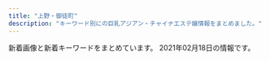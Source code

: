 ```yaml
---
title: "上野・御徒町"
description: "キーワード別にの巨乳アジアン・チャイナエステ嬢情報をまとめました。"
---
```


新着画像と新着キーワードをまとめています。
2021年02月18日の情報です。

<DmmAffiliateIns />
<KeywordTable
  shops={
    [
    {
        "url": "http://verybeauty.info/",
        "station": "\u7530\u539f\u753a\u99c51\u756a\u51fa\u53e3",
        "keywords": {
            "88": 2,
            "86": 2,
            "D": 1,
            "85": 1
        },
        "img_links": [
            "http://verybeauty.info/staffPhoto/b20191018113136.jpg",
            "http://verybeauty.info/staffPhoto/b20190404215411.jpg",
            "http://verybeauty.info/staffPhoto/s20170527134756.jpg",
            "http://verybeauty.info/js/sliderLine/slide_next.png",
            "http://verybeauty.info/images/store/01.jpg",
            "http://verybeauty.info/staffPhoto/b20170527134149.jpg",
            "http://verybeauty.info/staffPhoto/s20190405101938.jpg",
            "http://verybeauty.info/images/store/06.jpg",
            "http://verybeauty.info/images/store/05.jpg",
            "http://verybeauty.info/images/store/02.jpg",
            "http://verybeauty.info/staffPhoto/b20201016143638.jpg",
            "http://verybeauty.info/staffPhoto/s20200531164041.jpg",
            "http://verybeauty.info/staffPhoto/s20190404215411.jpg",
            "http://verybeauty.info/images/returnBtn.png",
            "http://verybeauty.info/staffPhoto/b20170527134756.jpg",
            "http://verybeauty.info/images/mobile.jpg",
            "http://verybeauty.info/staffPhoto/s20200118192201.jpg",
            "http://verybeauty.info/staffPhoto/s20200531164502.jpg",
            "http://verybeauty.info/staffPhoto/b20200531164041.jpg",
            "http://verybeauty.info/staffPhoto/s20201016143712.jpg",
            "http://verybeauty.info/staffPhoto/s20191018113136.jpg",
            "http://verybeauty.info/js/sliderLine/slide_prev.png",
            "http://verybeauty.info/staffPhoto/s20201016143638.jpg",
            "http://verybeauty.info/staffPhoto/s20170527134149.jpg"
        ],
        "name": "\u862d\u82b1 \u30e9\u30f3\u30ab"
    },
    {
        "name": "\u30aa\u30a2\u30b7\u30b9",
        "img_links": [
            "https://20oasis.com/images/index_09.png",
            "https://20oasis.com/images/os21-6.jpg",
            "https://20oasis.com/images/1.jpg",
            "https://20oasis.com/images/index_06.png",
            "https://20oasis.com/images/os21-5.jpg",
            "https://20oasis.com/images/index_05.png",
            "https://20oasis.com/images/index_07.png",
            "https://20oasis.com/images/os20-7.jpg",
            "https://20oasis.com/images/4.jpg",
            "https://20oasis.com/images/14.jpg",
            "https://20oasis.com/images/index_02.png",
            "https://20oasis.com/images/index_03.png",
            "https://20oasis.com/images/os21-7.jpg",
            "https://20oasis.com/images/index_20.jpg",
            "https://20oasis.com/images/a0.jpg",
            "https://20oasis.com/images/index_08.png"
        ],
        "keywords": {
            "98": 1,
            "90": 2,
            "85": 1
        },
        "station": "JR\u4e0a\u91ce\u99c5\u5165\u8c37\u53e3",
        "url": "https://20oasis.com/"
    },
    {
        "station": "\u6d45\u8349\u99c52\u756a\u51fa\u53e3",
        "name": "\u9db4",
        "url": "http://th20.com/turu/",
        "keywords": {
            "C": 7
        },
        "img_links": [
            "http://th20.com/turu/images/mobile.jpg"
        ]
    },
    {
        "keywords": {
            "C": 7
        },
        "url": "http://estelaspa.com/",
        "station": "JR\u5fa1\u5f92\u753a\u99c5\u5317\u53e3",
        "img_links": [
            "http://estelaspa.com/img/room/1.png",
            "http://estelaspa.com/img/system/3.jpg",
            "http://estelaspa.com/uploaded/girlinfo/14/G1_14_2.jpg",
            "http://estelaspa.com/img/system/2.jpg",
            "http://estelaspa.com/uploaded/girlinfo/12/G1_12_2.jpg",
            "http://estelaspa.com/img/google_button.png",
            "http://estelaspa.com/img/fmenu/call_off.png",
            "http://estelaspa.com/img/system/4.jpg",
            "http://estelaspa.com/uploaded/news/201201035405.jpg",
            "http://img.es-navi.com/img/link/banners/s/000002.png",
            "http://estelaspa.com/uploaded/girlinfo/9/G2_9_3.jpg",
            "http://estelaspa.com/img/system/etc.jpg",
            "http://estelaspa.com/img/photo_button.png",
            "http://estelaspa.com/img/corona.png",
            "http://estelaspa.com/uploaded/girlinfo/13/G1_13_2.jpg",
            "http://estelaspa.com/img/rmenu/top_off.png",
            "http://estelaspa.com/uploaded/girlinfo/16/G2_16_3.jpg",
            "http://estelaspa.com/img/rmenu/staff_off.png",
            "http://estelaspa.com/img/rmenu/call_off.png",
            "http://estelaspa.com/img/access/key.jpg",
            "http://estelaspa.com/img/system/card.jpg"
        ],
        "name": "Estela SPA\uff5e\u30a8\u30b9\u30c6\u30e9\u30b9\u30d1"
    },
    {
        "name": "\u30a2\u30ed\u30de\u30d7\u30eb\u30e1\u30ea\u30a2",
        "url": "http://aroma-plumeria.work/",
        "keywords": {
            "84": 1,
            "89": 2,
            "86": 3,
            "G": 1,
            "C": 17,
            "85": 5,
            "D": 8,
            "E": 2,
            "87": 4,
            "88": 2
        },
        "station": "JR\u5fa1\u5f92\u753a\u99c5\u5357\u53e3",
        "img_links": [
            "http://aroma-plumeria.work/sp/img/sta10.jpg",
            "http://aroma-plumeria.work/sp/img/sta9.jpg",
            "http://aroma-plumeria.work/sp/img/nos.jpg",
            "http://aroma-plumeria.work/img/nos.jpg",
            "http://aroma-plumeria.work/img/news.jpg",
            "http://aroma-plumeria.work/img/bottom.jpg",
            "http://aroma-plumeria.work/img/sta3.jpg",
            "http://aroma-plumeria.work/sp/img/t-o.jpg",
            "http://aroma-plumeria.work/img/fla3.jpg",
            "http://aroma-plumeria.work/sp/img/koko_234x60.png",
            "http://aroma-plumeria.work/img/bar-rc.jpg",
            "http://aroma-plumeria.work/sp/img/sta010.jpg",
            "http://aroma-plumeria.work/sp/img/head.jpg",
            "http://aroma-plumeria.work/sp/img/sta1.jpg",
            "http://aroma-plumeria.work/sp/img/sta05.jpg",
            "http://aroma-plumeria.work/sp/img/news.jpg",
            "http://aroma-plumeria.work/sp/img/sta01.jpg",
            "http://aroma-plumeria.work/img/sta4.jpg",
            "http://aroma-plumeria.work/img/sta2.jpg",
            "http://aroma-plumeria.work/sp/img/t-r.jpg",
            "http://aroma-plumeria.work/sp/img/sta3.jpg",
            "http://aroma-plumeria.work/img/bar-s.jpg",
            "http://aroma-plumeria.work/sp/img/rc.jpg",
            "http://aroma-plumeria.work/img/sta5.jpg",
            "http://aroma-plumeria.work/sp/img/new.jpg",
            "http://aroma-plumeria.work/img/bar-t.jpg",
            "http://aroma-plumeria.work/sp/img/t-ac.jpg",
            "http://aroma-plumeria.work/img/sta02.jpg",
            "http://aroma-plumeria.work/img/koko_468x60.png",
            "http://aroma-plumeria.work/sp/img/add2.jpg",
            "http://aroma-plumeria.work/sp/img/sta4.jpg",
            "http://aroma-plumeria.work/sp/img/add.jpg",
            "http://aroma-plumeria.work/img/fla2.jpg",
            "http://aroma-plumeria.work/sp/img/1F4AA.png",
            "http://aroma-plumeria.work/img/sta01.jpg",
            "http://aroma-plumeria.work/sp/img/sta02.jpg",
            "http://aroma-plumeria.work/sp/img/pc.jpg",
            "http://aroma-plumeria.work/sp/img/sta04.jpg",
            "http://aroma-plumeria.work/img/sta9.jpg",
            "http://aroma-plumeria.work/img/tps.jpg",
            "http://aroma-plumeria.work/sp/img/sys.jpg",
            "http://aroma-plumeria.work/img/sta010.jpg",
            "http://aroma-plumeria.work/sp/img/sta5.jpg",
            "http://aroma-plumeria.work/img/fla.jpg",
            "http://aroma-plumeria.work/sp/img/fla-1.jpg",
            "http://aroma-plumeria.work/img/head.jpg",
            "http://aroma-plumeria.work/img/sta1.jpg",
            "http://aroma-plumeria.work/sp/img/footbody.jpg",
            "http://aroma-plumeria.work/img/bar-r.jpg",
            "http://aroma-plumeria.work/sp/img/sta2.jpg",
            "http://aroma-plumeria.work/img/sta09.jpg",
            "http://aroma-plumeria.work/img/iphone.png",
            "http://aroma-plumeria.work/img/sta05.jpg",
            "http://aroma-plumeria.work/img/bar-a.jpg",
            "http://aroma-plumeria.work/sp/img/tel.jpg",
            "http://aroma-plumeria.work/sp/img/fla-2.jpg",
            "http://aroma-plumeria.work/img/1F4AA.png",
            "http://aroma-plumeria.work/img/botton.jpg",
            "http://aroma-plumeria.work/sp/img/t-s.jpg",
            "http://aroma-plumeria.work/img/sta10.jpg",
            "http://aroma-plumeria.work/img/sta04.jpg",
            "http://aroma-plumeria.work/sp/img/sta09.jpg",
            "http://aroma-plumeria.work/img/botton2.jpg",
            "http://aroma-plumeria.work/sp/img/botton.jpg"
        ]
    },
    {
        "station": "JR\u5fa1\u5f92\u753a\u99c5\u5317\u53e3",
        "name": "\u685c\u30fb\u3055\u304f\u3089",
        "url": "https://arirang.tyo.cm/",
        "keywords": {
            "87": 12,
            "85": 18,
            "83": 6,
            "E": 6,
            "D": 30,
            "86": 6,
            "C": 6
        },
        "img_links": [
            "https://arirang.tyo.cm/images/tit_new.png",
            "https://arirang.tyo.cm/photos/sites/78/2020/12/202012040918423.jpg",
            "https://arirang.tyo.cm/photos/sites/78/2020/12/2020120409184012.jpg",
            "https://arirang.tyo.cm/photos/sites/78/2020/12/2020120409183322.jpg",
            "https://arirang.tyo.cm/images/room3.jpg",
            "https://arirang.tyo.cm/images/top.jpg",
            "https://arirang.tyo.cm/images/maining.jpg",
            "https://arirang.tyo.cm/images/tit_staff01.png",
            "https://arirang.tyo.cm/images/sp_tit_staff02.png",
            "https://arirang.tyo.cm/photos/sites/78/2021/02/2021020409174516.jpg",
            "https://arirang.tyo.cm/images/sp_top.jpg",
            "https://arirang.tyo.cm/images/img_tel.png",
            "https://arirang.tyo.cm/images/sp_tit_new.png",
            "https://arirang.tyo.cm/photos/sites/78/2020/12/2020120409183825.jpg",
            "https://arirang.tyo.cm/photos/sites/78/2020/12/2020120409183445.jpg",
            "https://arirang.tyo.cm/images/room2.jpg",
            "https://arirang.tyo.cm/images/room1.jpg",
            "https://arirang.tyo.cm/images/tit_therapist.png",
            "https://arirang.tyo.cm/photos/sites/78/2020/12/2020120409183619.jpg",
            "https://arirang.tyo.cm/images/room4.jpg",
            "https://arirang.tyo.cm/images/sp_tit_staff01.png",
            "https://arirang.tyo.cm/images/tit_staff02.png",
            "https://arirang.tyo.cm/images/sp_tit_therapist.png"
        ]
    },
    {
        "name": "\u30b9\u30de\u30a4\u30eb",
        "url": "http://smile.ests.jp/",
        "img_links": [],
        "station": "JR\u5fa1\u5f92\u753a\u99c5\u5357\u53e3",
        "keywords": {}
    },
    {
        "img_links": [
            "http://taiwan-resort.com/img/mask05.jpg",
            "http://taiwan-resort.com/img/yuki.jpg",
            "http://taiwan-resort.com/img/head_img.png",
            "http://taiwan-resort.com/img/anna.png",
            "http://taiwan-resort.com/img/topbg02.jpg",
            "http://taiwan-resort.com/img/mask04.jpg",
            "http://taiwan-resort.com/img/mask01.jpg",
            "http://taiwan-resort.com/img/rei.jpg",
            "http://taiwan-resort.com/img/corona-5.jpg",
            "http://taiwan-resort.com/img/mask02.jpg",
            "http://taiwan-resort.com/img/honoka02.jpg",
            "http://taiwan-resort.com/img/photo_01.jpg",
            "http://taiwan-resort.com/img/reina3.jpg",
            "http://taiwan-resort.com/img/miki.jpg",
            "http://taiwan-resort.com/img/mami002.png",
            "http://taiwan-resort.com/img/emi001.jpg",
            "http://taiwan-resort.com/img/pagetop.png",
            "http://taiwan-resort.com/img/corona-2.jpg",
            "http://taiwan-resort.com/img/corona-3.jpg",
            "http://taiwan-resort.com/img/sara002.jpg",
            "http://taiwan-resort.com/img/mask03.jpg",
            "http://taiwan-resort.com/img/corona-4.jpg",
            "http://taiwan-resort.com/img/tel_img.png"
        ],
        "url": "http://taiwan-resort.com/",
        "name": "\u53f0\u6e7e\u30ea\u30be\u30fc\u30c8",
        "keywords": {},
        "station": "JR\u5fa1\u5f92\u753a\u99c5\u5357\u53e3"
    },
    {
        "name": "\u61a9",
        "keywords": {},
        "station": "JR\u5fa1\u5f92\u753a\u99c5\u5357\u53e3",
        "img_links": [],
        "url": "http://ikoi.ies.fun/"
    },
    {
        "url": "http://www.sh-riraku107.xyz/",
        "keywords": {},
        "img_links": [],
        "station": "\u7530\u539f\u753a\u99c53\u756a\u51fa\u53e3",
        "name": "AOI"
    },
    {
        "name": "\u7652\u3057\u306e\u5bb6",
        "keywords": {
            "D": 2,
            "C": 1,
            "87": 2,
            "86": 1,
            "F": 1,
            "89": 1
        },
        "url": "http://www.iyashinoie.mensest.com/",
        "station": "\u6d45\u8349\u99c5",
        "img_links": [
            "http://www.iyashinoie.mensest.com/files/003.jpg",
            "http://www.iyashinoie.mensest.com/img/nav-005.png",
            "http://www.iyashinoie.mensest.com/files/001.jpg",
            "http://www.iyashinoie.mensest.com/img/top01.png",
            "http://www.iyashinoie.mensest.com/img/tel.png",
            "http://www.iyashinoie.mensest.com/img/nav-002.png",
            "http://www.iyashinoie.mensest.com/files/002.jpg",
            "http://www.iyashinoie.mensest.com/img/stt.jpg",
            "http://www.iyashinoie.mensest.com/img/nav-006.png",
            "http://www.iyashinoie.mensest.com/img/nav-001.png",
            "http://www.iyashinoie.mensest.com/img/nav-003.png",
            "http://www.iyashinoie.mensest.com/img/nav-004.png",
            "http://www.iyashinoie.mensest.com/files/004.jpg",
            "http://www.iyashinoie.mensest.com/img/stb.jpg"
        ]
    },
    {
        "station": "JR\u5fa1\u5f92\u753a\u99c5\u5357\u53e3",
        "name": "\u5922\u306e\u8776\u3005",
        "url": "http://www.sh-riraks.xyz/",
        "img_links": [
            "http://www.sh-riraks.xyz/uploads/201130/1-201130133029220.jpg",
            "http://www.sh-riraks.xyz/uploads/200617/1-20061G54TIb.jpg",
            "http://www.sh-riraks.xyz/img/ttl_staff.png",
            "http://www.sh-riraks.xyz/uploads/181001/1-1Q001142IB48.jpg",
            "http://www.sh-riraks.xyz/uploads/201130/1-201130132942Y6.jpg",
            "http://www.sh-riraks.xyz/uploads/allimg/180604/1-1P60410212A02.jpg",
            "http://www.sh-riraks.xyz/uploads/181001/1-1Q001142T6406.jpg",
            "http://www.sh-riraks.xyz/uploads/200617/1-20061G54ZQ14.jpg",
            "http://www.sh-riraks.xyz/uploads/201130/1-201130133045611.jpg",
            "http://www.sh-riraks.xyz/uploads/200107/1-20010F92019226.jpg",
            "http://www.sh-riraks.xyz/img/ttl_pickup.png",
            "http://www.sh-riraks.xyz/uploads/180521/1-1P5211649103K.jpg",
            "http://www.sh-riraks.xyz/img/ttl_wnew.png",
            "http://www.sh-riraks.xyz/uploads/201130/1-20113013311Rc.jpg",
            "http://www.sh-riraks.xyz/uploads/180521/1-1P52116495SC.jpg",
            "http://www.sh-riraks.xyz/uploads/201130/1-201130133145E0.jpg",
            "http://www.sh-riraks.xyz/img/ttl_mobile.png",
            "http://www.sh-riraks.xyz/uploads/201130/1-201130133215X9.jpg",
            "http://www.sh-riraks.xyz/uploads/190611/1-1Z611153S2561.jpg",
            "http://www.sh-riraks.xyz/uploads/201130/1-201130133129441.jpg",
            "http://www.sh-riraks.xyz/uploads/201130/1-201130133012441.jpg",
            "http://www.sh-riraks.xyz/img/ttl_girls.png",
            "http://www.sh-riraks.xyz/uploads/191015/1-1910151T03I48.jpg",
            "http://www.sh-riraks.xyz/uploads/201130/1-201130132956292.jpg",
            "http://www.sh-riraks.xyz/uploads/200617/1-20061G54941Z9.jpg"
        ],
        "keywords": {
            "C": 17
        }
    },
    {
        "station": "JR\u5fa1\u5f92\u753a\u99c5\u5357\u53e3",
        "url": "https://www.a-side.com/o-ai/",
        "keywords": {
            "\u5de8\u4e73": 1,
            "\u4e73": 1,
            "C": 1
        },
        "name": "\u85cd\uff5e\u30a2\u30a4\uff5e",
        "img_links": [
            "https://www.a-side.com/o-ai/images/covergirl.jpg",
            "https://static.a-side.com/photo/shop/33740/list.jpg",
            "https://www.a-side.com/o-ai/staff/nana/index.jpg",
            "https://www.a-side.com/o-ai/images/info/photo03.jpg",
            "https://img.a-side.com/photo/digicame/20210211/35086_02.jpg",
            "https://static.a-side.com/photo/shop/35298/list.jpg",
            "https://www.a-side.com/o-ai/staff/yuyu/index.jpg",
            "https://www.a-side.com/o-ai/images/info/photo06.jpg",
            "https://static.a-side.com/photo/shop/34272/list.jpg",
            "https://www.a-side.com/o-ai/images/info/photo05.jpg",
            "https://img.a-side.com/photo/digicame/20210212/26456_02.jpg",
            "https://www.a-side.com/o-ai/images/info/photo07.jpg",
            "https://img.a-side.com/photo/premium/20210211/27898_01_top1.jpg",
            "https://www.a-side.com/o-ai/images/info/photo11.jpg",
            "https://static.a-side.com/photo/shop/33915/list.jpg",
            "https://img.a-side.com/photo/digicame/20210208/25065_01.jpg",
            "https://img.a-side.com/photo/digicame/20210208/19987_02.jpg",
            "https://static.a-side.com/photo/shop/34987/list.jpg",
            "https://img.a-side.com/photo/premium/20210211/27898_01_top2.jpg",
            "https://img.a-side.com/photo/digicame/20210212/29625_02.jpg",
            "https://static.a-side.com/photo/shop/35215/list.jpg",
            "https://www.a-side.com/include/img/top/button_twitter.png",
            "https://www.a-side.com/o-ai/images/info/photo04.jpg",
            "https://img.a-side.com/photo/digicame/20210212/26130_02.jpg",
            "https://static.a-side.com/photo/shop/33796/list.jpg",
            "https://img.a-side.com/photo/digicame/20210208/25065_02.jpg",
            "https://www.a-side.com/o-ai/staff/ai/index.jpg",
            "https://www.a-side.com/o-ai/staff/miho/index.jpg",
            "https://www.a-side.com/o-ai/images/coupon/presented.png",
            "https://www.a-side.com/o-ai/images/info/photo10.jpg",
            "https://www.a-side.com/o-ai/staff/miyuki/index.jpg",
            "https://static.a-side.com/photo/shop/35018/list.jpg",
            "https://static.a-side.com/photo/shop/31695/list.jpg",
            "https://static.a-side.com/photo/shop/34961/list.jpg",
            "https://img.a-side.com/photo/index/20210216/34987.jpg",
            "https://img.a-side.com/photo/digicame/20210211/31406_02.jpg",
            "https://img.a-side.com/photo/digicame/20210209/31399_03.jpg",
            "https://img.a-side.com/photo/koko/35215/thumb.jpg",
            "https://static.a-side.com/photo/shop/34907/list.jpg",
            "https://www.a-side.com/o-ai/images/info/photo09.jpg",
            "https://static.a-side.com/photo/shop/31534/list.jpg",
            "https://img.a-side.com/photo/digicame/20210212/26456_01.jpg",
            "https://static.a-side.com/photo/shop/35132/list.jpg",
            "https://static.a-side.com/photo/shop/34847/list.jpg",
            "https://www.a-side.com/o-ai/images/info/photo01.jpg",
            "https://img.a-side.com/photo/weekly/20210212/top.jpg",
            "https://www.a-side.com/o-ai/images/info/photo12.jpg",
            "https://img.a-side.com/photo/premium/20210218/31695_01_top1.jpg",
            "https://www.a-side.com/o-ai/images/massage/photo04.jpg",
            "https://img.a-side.com/photo/koko/31363/thumb.jpg",
            "https://www.a-side.com/o-ai/images/system/stamp.jpg",
            "https://img.a-side.com/photo/premium/20210208/29625_01_sp.jpg",
            "https://www.a-side.com/o-ai/images/massage/photo01.jpg",
            "https://static.a-side.com/photo/shop/34768/list.jpg",
            "https://static.a-side.com/photo/shop/33596/list.jpg",
            "https://img.a-side.com/photo/premium/20210216/35167_01_top2.jpg",
            "https://img.a-side.com/photo/digicame/20210208/32458_01.jpg",
            "https://static.a-side.com/photo/shop/24050/list.jpg",
            "https://www.a-side.com/o-ai/staff/yuna/index.jpg",
            "https://www.a-side.com/o-ai/staff/rika/index.jpg",
            "https://www.a-side.com/o-ai/images/massage/photo02.jpg",
            "https://www.a-side.com/o-ai/images/massage/photo03.jpg",
            "https://www.a-side.com/o-ai/images/coupon/info.png",
            "https://www.a-side.com/o-ai/staff/aya/index.jpg",
            "https://img.a-side.com/photo/premium/20210212/33649_01_sp.jpg",
            "https://www.a-side.com/o-ai/images/info/photo08.jpg",
            "https://static.a-side.com/photo/shop/16032/list.jpg",
            "https://www.a-side.com/o-ai/staff/momo/index.jpg",
            "https://img.a-side.com/photo/koko/33456/thumb.jpg",
            "https://www.a-side.com/o-ai/images/info/photo02.jpg",
            "https://www.a-side.com/o-ai/staff/maki/index.jpg",
            "https://img.a-side.com/photo/koko/24050/thumb.jpg",
            "https://img.a-side.com/photo/premium/20210216/35167_01_top1.jpg",
            "https://www.a-side.com/o-ai/images/top_notice.jpg",
            "https://static.a-side.com/photo/shop/35086/list.jpg",
            "https://static.a-side.com/photo/shop/35020/list.jpg",
            "https://img.a-side.com/photo/premium/20210218/31695_01_top2.jpg",
            "https://static.a-side.com/photo/shop/35167/list.jpg",
            "https://static.a-side.com/photo/shop/34965/list.jpg",
            "https://img.a-side.com/photo/premium/20210211/27898_01_sp.jpg",
            "https://img.a-side.com/photo/premium/20210209/35215_01_sp.jpg",
            "https://www.a-side.com/o-ai/images/coupon/stamp.jpg",
            "https://static.a-side.com/photo/shop/35331/list.jpg",
            "https://img.a-side.com/photo/premium/20210210/31695_01_sp.jpg",
            "https://img.a-side.com/photo/premium/20210111/34449_01_index.jpg"
        ]
    },
    {
        "url": "http://spa-amore.info/",
        "img_links": [
            "http://spa-amore.info/uploads/rubyes/images/icon_flower.png",
            "http://spa-amore.info/uploads/rubyes/2017/02/icon_flower.png",
            "http://spa-amore.info/uploads/rubyes/2018/06/bnr_side_041.png",
            "http://spa-amore.info/uploads/rubyes/2019/12/img_3763.jpg",
            "http://spa-amore.info/uploads/rubyes/2017/02/subvisual_link-1000x144.png",
            "http://spa-amore.info/uploads/rubyes/2020/05/img_4838.jpg",
            "http://spa-amore.info/uploads/rubyes/2018/11/img_2998.png",
            "http://spa-amore.info/uploads/rubyes/2019/12/img_3765.jpg",
            "http://spa-amore.info/uploads/rubyes/2017/02/treatment.png",
            "http://spa-amore.info/uploads/rubyes/2017/02/img_info_05.png",
            "http://spa-amore.info/uploads/rubyes/2020/01/img_5610-1919x2560.jpg",
            "http://spa-amore.info/uploads/rubyes/2017/02/subvisual_enquete.png",
            "http://spa-amore.info/uploads/rubyes/2020/10/img_6515.jpg",
            "http://spa-amore.info/uploads/rubyes/2017/02/subvisual_magazine.png",
            "http://spa-amore.info/uploads/rubyes/2017/02/btn_top_02.png",
            "http://spa-amore.info/uploads/rubyes/2017/02/subvisual_qa.png",
            "http://spa-amore.info/uploads/rubyes/2017/02/bnr_side_01.png",
            "http://spa-amore.info/uploads/rubyes/2017/02/btn_top_01.png",
            "http://spa-amore.info/uploads/rubyes/2017/02/subvisual_contact.png",
            "http://spa-amore.info/uploads/rubyes/2017/02/bnr_side_05.png",
            "http://spa-amore.info/uploads/rubyes/2020/12/img_6829.jpg",
            "http://spa-amore.info/uploads/rubyes/2018/06/img_6517de79a84e589afe69cac1.jpg",
            "http://spa-amore.info/uploads/rubyes/2018/06/img_6509de79a84e589afe69cac1.jpg",
            "http://spa-amore.info/uploads/rubyes/2017/02/bnr_side_03.png",
            "http://spa-amore.info/uploads/rubyes/2017/02/subvisual_reserve.png",
            "http://spa-amore.info/uploads/rubyes/2017/02/img_info_03.png",
            "http://spa-amore.info/uploads/rubyes/2017/02/wifi.jpg",
            "http://spa-amore.info/uploads/rubyes/2017/02/btn_top_03.png",
            "http://spa-amore.info/uploads/rubyes/images/p01.png",
            "http://spa-amore.info/uploads/rubyes/2019/04/img_3768.jpg",
            "http://spa-amore.info/uploads/rubyes/2017/02/img_info_06.png",
            "http://spa-amore.info/uploads/rubyes/images/subvisual_staff.png",
            "http://spa-amore.info/uploads/rubyes/2019/04/img_3767.jpg",
            "http://spa-amore.info/uploads/rubyes/2017/02/bnr_side_credit.png",
            "http://spa-amore.info/uploads/rubyes/2018/06/tel.jpg",
            "http://spa-amore.info/uploads/rubyes/2019/03/img_35011.jpg",
            "http://spa-amore.info/uploads/rubyes/2017/02/img_info_02.png",
            "http://spa-amore.info/uploads/rubyes/2020/11/img_6655.jpg",
            "http://spa-amore.info/uploads/rubyes/2018/12/ad-7z8-s.png",
            "http://spa-amore.info/uploads/rubyes/2018/12/ad_7z8_720.png",
            "http://spa-amore.info/uploads/rubyes/2017/02/img_info_01.png",
            "http://spa-amore.info/uploads/rubyes/2017/03/img_bnr_concept.png",
            "http://spa-amore.info/uploads/rubyes/2019/10/img_4995.jpg",
            "http://spa-amore.info/uploads/rubyes/2017/02/img_info_04.png",
            "http://spa-amore.info/\thttp:/spa-amore.info/uploads/rubyes/2019/03/ivent2.jpeg",
            "http://spa-amore.info/uploads/rubyes/2019/12/img_3766.jpg",
            "http://spa-amore.info/uploads/rubyes/2019/03/img_35012.jpg",
            "http://spa-amore.info/uploads/rubyes/2018/06/img_6526de79a84e589afe69cac1.jpg",
            "http://spa-amore.info/uploads/rubyes/2017/02/subvisual_info.png",
            "http://spa-amore.info/uploads/rubyes/images/no-photo.jpg",
            "http://spa-amore.info/uploads/rubyes/2020/03/lili.jpeg",
            "http://spa-amore.info/uploads/rubyes/2018/06/wechatimg111.jpeg",
            "http://spa-amore.info/uploads/rubyes/2017/02/bnr_side_02.png",
            "http://spa-amore.info/uploads/rubyes/2020/10/img_6514.jpg",
            "http://spa-amore.info/uploads/rubyes/2019/07/img_4390.jpg",
            "http://spa-amore.info/uploads/rubyes/2020/10/img_6511.jpg",
            "http://spa-amore.info/uploads/rubyes/2018/06/img_6484de79a84e589afe69cac1.jpg",
            "http://spa-amore.info/uploads/rubyes/2017/02/subvisual_link.png",
            "http://spa-amore.info/uploads/rubyes/2019/10/img_5017.jpg",
            "http://spa-amore.info/uploads/rubyes/2019/10/img_4997.jpg",
            "http://spa-amore.info/uploads/rubyes/2019/12/img_3761.jpg",
            "http://spa-amore.info/uploads/rubyes/2020/11/img_6654.jpg"
        ],
        "keywords": {
            "C": 1
        },
        "station": "JR\u5fa1\u5f92\u753a\u99c5\u5317\u53e3",
        "name": "\u30b9\u30d1 \u30a2\u30e2\u30fc\u30ec"
    },
    {
        "img_links": [
            "http://www.iyashinoie-ueno.com/files/001-02.jpg",
            "http://www.iyashinoie-ueno.com/files/018-02.jpg",
            "http://www.iyashinoie-ueno.com/images/end.jpg",
            "http://www.iyashinoie-ueno.com/files/019-02.jpg",
            "http://www.iyashinoie-ueno.com/images/staff_top.jpg",
            "http://www.iyashinoie-ueno.com/images/mobile.jpg",
            "http://www.iyashinoie-ueno.com/files/014-02.jpg",
            "http://www.iyashinoie-ueno.com/images/newgirls_top.jpg",
            "http://www.iyashinoie-ueno.com/images/news_top.jpg",
            "http://www.iyashinoie-ueno.com/images/pick1.jpg",
            "http://www.iyashinoie-ueno.com/files/019.jpg",
            "http://www.iyashinoie-ueno.com/images/staff_top2.jpg",
            "http://www.iyashinoie-ueno.com/files/014.jpg",
            "http://www.iyashinoie-ueno.com/files/001.jpg",
            "http://www.iyashinoie-ueno.com/images/top2.jpg",
            "http://www.iyashinoie-ueno.com/files/018.jpg"
        ],
        "url": "http://www.iyashinoie-ueno.com/",
        "name": "\u7652\u3057\u306e\u5bb6",
        "station": "JR\u4e0a\u91ce\u99c5\u6d45\u8349\u53e3",
        "keywords": {
            "84": 4,
            "87": 8,
            "C": 11,
            "86": 4,
            "D": 12
        }
    },
    {
        "img_links": [
            "http://for-you-ueno.com/lib/img/cp-ttl.png",
            "http://for-you-ueno.com/lib/img/cp-sub2.png",
            "http://for-you-ueno.com/lib/img/cast1/img2-s.jpg",
            "http://for-you-ueno.com/lib/img/open.png",
            "http://for-you-ueno.com/lib/img/cast1/img1-s.jpg",
            "http://for-you-ueno.com/lib/img/slide2.jpg",
            "http://for-you-ueno.com/lib/img/tel.png",
            "http://for-you-ueno.com/lib/img/cast5/img3.jpg",
            "http://for-you-ueno.com/lib/img/cast1/img1.jpg",
            "http://for-you-ueno.com/lib/img/cast5/img2.jpg",
            "http://for-you-ueno.com/lib/img/course.png",
            "http://for-you-ueno.com/lib/img/awa.png",
            "http://for-you-ueno.com/lib/img/cast1/img2.jpg",
            "http://for-you-ueno.com/lib/img/cast3/img1.jpg",
            "http://for-you-ueno.com/lib/img/cast3/img3.jpg",
            "http://for-you-ueno.com/lib/img/plan.png",
            "http://for-you-ueno.com/lib/img/cast2/img4-s.jpg",
            "http://for-you-ueno.com/lib/img/course1.png",
            "http://for-you-ueno.com/lib/img/cast5/img2-s.jpg",
            "http://for-you-ueno.com/lib/img/aroma.png",
            "http://for-you-ueno.com/lib/img/cp-desc2.png",
            "http://for-you-ueno.com/lib/img/cast-ttl.png",
            "http://for-you-ueno.com/lib/img/cast3/img3-s.jpg",
            "http://for-you-ueno.com/lib/img/phone.png",
            "http://for-you-ueno.com/lib/img/h1.png",
            "http://for-you-ueno.com/lib/img/cast4/img1.jpg",
            "http://for-you-ueno.com/lib/img/cast5/img1-s.jpg",
            "http://for-you-ueno.com/lib/img/other.png",
            "http://for-you-ueno.com/lib/img/cp-sub1.png",
            "http://for-you-ueno.com/lib/img/cast3/img4-s.jpg",
            "http://for-you-ueno.com/lib/img/oil.png",
            "http://for-you-ueno.com/lib/img/cast4/img2-s.jpg",
            "http://for-you-ueno.com/lib/img/cast5/img1.jpg",
            "http://for-you-ueno.com/lib/img/cast2/img4.jpg",
            "http://for-you-ueno.com/lib/img/cp-desc2sp.png",
            "http://for-you-ueno.com/lib/img/cast4/img2.jpg",
            "http://for-you-ueno.com/lib/img/course5.png",
            "http://for-you-ueno.com/lib/img/recommend.png",
            "http://for-you-ueno.com/lib/img/address.png",
            "http://for-you-ueno.com/lib/img/cast3/img2-s.jpg",
            "http://for-you-ueno.com/lib/img/cast3/img4.jpg",
            "http://for-you-ueno.com/lib/img/cast2/img1.jpg",
            "http://for-you-ueno.com/lib/img/course4.png",
            "http://for-you-ueno.com/lib/img/cp-desc1sp.png",
            "http://for-you-ueno.com/lib/img/slide3.jpg",
            "http://for-you-ueno.com/lib/img/slide1.jpg",
            "http://for-you-ueno.com/lib/img/ashiura.png",
            "http://for-you-ueno.com/lib/img/course2.png",
            "http://for-you-ueno.com/lib/img/cast2/img1-s.jpg",
            "http://for-you-ueno.com/lib/img/deep.png",
            "http://for-you-ueno.com/lib/img/siatsu.png",
            "http://for-you-ueno.com/lib/img/cast2/img2.jpg",
            "http://for-you-ueno.com/lib/img/course-ttl.png",
            "http://for-you-ueno.com/lib/img/cast2/img2-s.jpg",
            "http://for-you-ueno.com/lib/img/cast4/img1-s.jpg",
            "http://for-you-ueno.com/lib/img/info-ttl.png",
            "http://for-you-ueno.com/lib/img/cast3/img2.jpg",
            "http://for-you-ueno.com/lib/img/course3.png",
            "http://for-you-ueno.com/lib/img/cast5/img3-s.jpg",
            "http://for-you-ueno.com/lib/img/cast.png",
            "http://for-you-ueno.com/lib/img/plan-ttl.png",
            "http://for-you-ueno.com/lib/img/gallery.png",
            "http://for-you-ueno.com/lib/img/cast2/img3-s.jpg",
            "http://for-you-ueno.com/lib/img/cp-desc1.png",
            "http://for-you-ueno.com/lib/img/cast2/img3.jpg",
            "http://for-you-ueno.com/lib/img/cast3/img1-s.jpg"
        ],
        "station": "JR\u4e0a\u91ce\u99c5\u6d45\u8349\u53e3",
        "keywords": {},
        "name": "You and I*\u30e6\u30fc\uff06\u30a2\u30a4",
        "url": "http://for-you-ueno.com/"
    },
    {
        "name": "\u30de\u30ab\u30ed\u30f3",
        "keywords": {},
        "url": "http://www.macaron.esjoho.com/",
        "station": "JR\u5fa1\u5f92\u753a\u99c5\u5317\u53e3",
        "img_links": []
    },
    {
        "img_links": [
            "http://www.cocogarden.link/files/072.jpg",
            "http://www.cocogarden.link/images/nbj3.jpg",
            "http://www.cocogarden.link/files/059-02.jpg",
            "http://www.cocogarden.link/files/059-03.jpg",
            "http://www.cocogarden.link/files/076-03.jpg",
            "http://www.cocogarden.link/files/076-02.jpg",
            "http://www.cocogarden.link/images/top1.jpg",
            "http://www.cocogarden.link/images/s_info.jpg",
            "http://www.cocogarden.link/files/069-03.jpg",
            "http://www.cocogarden.link/images/end1.png",
            "http://www.cocogarden.link/files/086-02.jpg",
            "http://www.cocogarden.link/images/1.jpg",
            "http://www.cocogarden.link/files/075.jpg",
            "http://www.cocogarden.link/files/075-02.jpg",
            "http://www.cocogarden.link/files/058.jpg",
            "http://www.cocogarden.link/files/080-03.jpg",
            "http://www.cocogarden.link/files/072-03.jpg",
            "http://www.cocogarden.link/files/037-03.jpg",
            "http://www.cocogarden.link/files/037-02.jpg",
            "http://www.cocogarden.link/files/075-03.jpg",
            "http://www.cocogarden.link/files/080.jpg",
            "http://www.cocogarden.link/images/top.jpg",
            "http://www.cocogarden.link/images/s_news.jpg",
            "http://www.cocogarden.link/files/086-03.jpg",
            "http://www.cocogarden.link/files/076.jpg",
            "http://www.cocogarden.link/files/037.jpg",
            "http://www.cocogarden.link/files/072-02.jpg",
            "http://www.cocogarden.link/files/058-02.jpg",
            "http://www.cocogarden.link/files/069.jpg",
            "http://www.cocogarden.link/images/mobile.jpg",
            "http://www.cocogarden.link/images/koko_200x40.png",
            "http://www.cocogarden.link/images/s_staff.jpg",
            "http://www.cocogarden.link/files/080-02.jpg",
            "http://www.cocogarden.link/images/s_pick.jpg",
            "http://www.cocogarden.link/files/058-03.jpg",
            "http://www.cocogarden.link/files/059.jpg",
            "http://www.cocogarden.link/files/069-02.jpg",
            "http://www.cocogarden.link/files/086.jpg"
        ],
        "keywords": {
            "88": 8,
            "D": 10,
            "F": 2,
            "86": 2,
            "87": 8,
            "E": 2,
            "G": 4
        },
        "name": "COCO-GARDEN",
        "station": "JR\u5fa1\u5f92\u753a\u99c5\u5317\u53e3",
        "url": "http://www.cocogarden.link/"
    },
    {
        "name": "\u5b89\u5fc3\u5802",
        "station": "JR\u5fa1\u5f92\u753a\u99c5\u5357\u53e3",
        "img_links": [
            "http://es-en.info/sp/img/nana1.jpg",
            "http://es-en.info/img/eri.jpg",
            "http://es-en.info/sp/images/head.jpg",
            "http://es-en.info/images/8.jpg",
            "http://es-en.info/sp/img/natumi1.jpg",
            "http://es-en.info/img/riri1.jpg",
            "http://es-en.info/img/tiaki.jpg",
            "http://es-en.info/img/ai1.jpg",
            "http://es-en.info/images/interior.png",
            "http://es-en.info/img/tiaki1.jpg",
            "http://es-en.info/sp/images/int1.png",
            "http://es-en.info/sp/images/tel.jpg",
            "http://es-en.info/sp/staff/tiaki.jpg",
            "http://es-en.info/img/riri.jpg",
            "http://es-en.info/images/4.jpg",
            "http://es-en.info/images/3.jpg",
            "http://es-en.info/sp/images/footer.jpg",
            "http://es-en.info/images/sys1.png",
            "http://es-en.info/images/2.jpg",
            "http://es-en.info/sp/staff/riri.jpg",
            "http://es-en.info/sp/images/int3.jpg",
            "http://es-en.info/sp/images/sisu_t.jpg",
            "http://es-en.info/sp/images/sys3.jpg",
            "http://es-en.info/sp/staff/nana.jpg",
            "http://es-en.info/img/yuyu.jpg",
            "http://es-en.info/sp/img/eri1.jpg",
            "http://es-en.info/sp/images/newsb.png",
            "http://es-en.info/images/7.jpg",
            "http://es-en.info/img/eri1.jpg",
            "http://es-en.info/images/rem.jpg",
            "http://es-en.info/sp/images/rec2.png",
            "http://es-en.info/images/head.jpg",
            "http://es-en.info/images/info.png",
            "http://es-en.info/sp/images/top.jpg",
            "http://es-en.info/images/mobile.jpg",
            "http://es-en.info/img/natumi1.jpg",
            "http://es-en.info/sp/menu/interior.jpg",
            "http://es-en.info/sp/img/yuyu1.jpg",
            "http://es-en.info/sp/menu/staff.jpg",
            "http://es-en.info/images/staff_t.jpg",
            "http://es-en.info/images/5.jpg",
            "http://es-en.info/sp/staff/eri.jpg",
            "http://es-en.info/sp/img/riri1.jpg",
            "http://es-en.info/images/interior_t.jpg",
            "http://es-en.info/sp/images/ac1.jpg",
            "http://es-en.info/img/yuyu1.jpg",
            "http://es-en.info/sp/images/int1.jpg",
            "http://es-en.info/img/natumi.jpg",
            "http://es-en.info/sp/staff/natumi.jpg",
            "http://es-en.info/sp/staff/ai.jpg",
            "http://es-en.info/img/yuki1.jpg",
            "http://es-en.info/sp/images/sys4.png",
            "http://es-en.info/sp/img/yuki1.jpg",
            "http://es-en.info/sp/images/sys2.jpg",
            "http://es-en.info/sp/images/sys1.jpg",
            "http://es-en.info/images/1.jpg",
            "http://es-en.info/sp/images/rec1.png",
            "http://es-en.info/sp/images/sisu.png",
            "http://es-en.info/img/nana.jpg",
            "http://es-en.info/sp/img/ai1.jpg",
            "http://es-en.info/sp/staff/emi.jpg",
            "http://es-en.info/images/10.jpg",
            "http://es-en.info/sp/images/news.jpg",
            "http://es-en.info/sp/images/staff_t.png",
            "http://es-en.info/images/9.jpg",
            "http://es-en.info/sp/menu/top.jpg",
            "http://es-en.info/img/yuki.jpg",
            "http://es-en.info/sp/images/pc.jpg",
            "http://es-en.info/img/emi.jpg",
            "http://es-en.info/sp/images/rec3.png",
            "http://es-en.info/sp/images/time.png",
            "http://es-en.info/sp/images/topgirl.jpg",
            "http://es-en.info/sp/images/int2.jpg",
            "http://es-en.info/sp/img/emi1.jpg",
            "http://es-en.info/sp/staff/yuyu.jpg",
            "http://es-en.info/images/news.jpg",
            "http://es-en.info/img/emi1.jpg",
            "http://es-en.info/img/ai.jpg",
            "http://es-en.info/img/nana1.jpg",
            "http://es-en.info/sp/staff/yuki.jpg",
            "http://es-en.info/sp/images/interior_t.png",
            "http://es-en.info/sp/img/tiaki1.jpg",
            "http://es-en.info/images/sm.jpg"
        ],
        "keywords": {
            "87": 1,
            "88": 2,
            "86": 2,
            "F": 1,
            "90": 1,
            "85": 1
        },
        "url": "http://es-en.info/"
    },
    {
        "name": "\u30a2\u30ed\u30de \u3072\u307e\u308f\u308a",
        "url": "http://lena.este.work/",
        "station": "\u6e6f\u5cf6\u99c5",
        "img_links": [
            "http://lena.este.work/tel.jpg",
            "http://lena.este.work/head.jpg",
            "http://lena.este.work/ta.png",
            "http://lena.este.work/2/uploadimg/1606781125.jpeg",
            "http://lena.este.work/2/uploadimg/1606782448.jpeg",
            "http://lena.este.work/staff_t.jpg",
            "http://lena.este.work/sys2.png",
            "http://lena.este.work/interior_t.png",
            "http://lena.este.work/s1.png",
            "http://lena.este.work/news.png",
            "http://lena.este.work/2/uploadimg/1557998297.jpeg",
            "http://lena.este.work/2/uploadimg/1583138243.jpg"
        ],
        "keywords": {
            "85": 5,
            "86": 10,
            "D": 5,
            "E": 5
        }
    },
    {
        "name": "\u5409\u7965",
        "station": "\u6d45\u8349\u99c5",
        "img_links": [
            "http://kisyou.esjp.xyz/images/pickup_line.png",
            "http://kisyou.esjp.xyz/girl/6_1.jpg",
            "http://kisyou.esjp.xyz/images/staff_bg.png",
            "http://kisyou.esjp.xyz/girl/6.jpg",
            "http://kisyou.esjp.xyz/girl/5_1.jpg",
            "http://kisyou.esjp.xyz/images/tel_footer.png",
            "http://kisyou.esjp.xyz/images/mobile_bg.png",
            "http://kisyou.esjp.xyz/girl/7_1.jpg",
            "http://kisyou.esjp.xyz/images/roomimg/R_3.jpg",
            "http://kisyou.esjp.xyz/girl/7.jpg",
            "http://kisyou.esjp.xyz/images/roomimg/R_1.jpg",
            "http://kisyou.esjp.xyz/images/newsbg.png",
            "http://kisyou.esjp.xyz/images/roomimg/R_2.jpg",
            "http://kisyou.esjp.xyz/images/topbg.jpg",
            "http://kisyou.esjp.xyz/girl/4.jpg",
            "http://kisyou.esjp.xyz/girl/3_1.jpg",
            "http://kisyou.esjp.xyz/girl/5.jpg",
            "http://kisyou.esjp.xyz/girl/4_1.jpg",
            "http://kisyou.esjp.xyz/girl/3.jpg",
            "http://kisyou.esjp.xyz/images/roomimg/R_4.jpg"
        ],
        "keywords": {},
        "url": "http://kisyou.esjp.xyz/"
    },
    {
        "station": "JR\u5fa1\u5f92\u753a\u99c5\u5357\u53e3",
        "keywords": {
            "89": 4,
            "84": 8,
            "C": 4,
            "D": 16,
            "E": 4,
            "82": 30
        },
        "img_links": [
            "http://esthe-massage.black/images/index_an_04.jpg",
            "http://esthe-massage.black/images/tit1.png",
            "http://esthe-massage.black/images/cg3.jpg",
            "http://esthe-massage.black/images/te.png",
            "http://esthe-massage.black/images/cg5.jpg",
            "http://esthe-massage.black/images/index_an_01.jpg",
            "http://esthe-massage.black/images/cg7.jpg",
            "http://esthe-massage.black/images/cg4.jpg",
            "http://esthe-massage.black/images/cg6.jpg",
            "http://esthe-massage.black/images/sys02.jpg",
            "http://esthe-massage.black/images/index_an_05.jpg",
            "http://esthe-massage.black/images/index_an_06.jpg",
            "http://esthe-massage.black/images/sta5.jpg",
            "http://esthe-massage.black/images/sta1.jpg",
            "http://esthe-massage.black/images/top.jpg",
            "http://esthe-massage.black/images/index_an_02.jpg",
            "http://esthe-massage.black/images/index_bn_01.jpg",
            "http://esthe-massage.black/images/cg11.jpg",
            "http://esthe-massage.black/images/sta11.jpg",
            "http://esthe-massage.black/images/sta7.jpg",
            "http://esthe-massage.black/images/cg12.jpg",
            "http://esthe-massage.black/images/cg1.jpg",
            "http://esthe-massage.black/images/sta8.jpg",
            "http://esthe-massage.black/images/cg2.jpg",
            "http://esthe-massage.black/images/index_bn_02.jpg",
            "http://esthe-massage.black/images/tit5.png",
            "http://esthe-massage.black/images/tit4.png",
            "http://esthe-massage.black/images/footer.jpg",
            "http://esthe-massage.black/images/link_3.jpg",
            "http://esthe-massage.black/images/qr.jpg",
            "http://esthe-massage.black/images/sta2.jpg",
            "http://esthe-massage.black/images/sta6.jpg",
            "http://esthe-massage.black/images/index_bn_06.jpg",
            "http://esthe-massage.black/images/sys01.jpg",
            "http://esthe-massage.black/images/acc.jpg",
            "http://esthe-massage.black/images/index_bn_03.jpg",
            "http://esthe-massage.black/images/cg8.jpg",
            "http://esthe-massage.black/images/tit2.png",
            "http://cdn.dino-es.com/images/logo/88x31DinoEs.png",
            "http://esthe-massage.black/images/sys03.jpg",
            "http://esthe-massage.black/images/sta12.jpg",
            "http://esthe-massage.black/images/sta3.jpg",
            "http://esthe-massage.black/images/sta10.jpg",
            "http://esthe-massage.black/images/index_an_03.jpg",
            "http://esthe-massage.black/images/index_bn_05.jpg",
            "http://esthe-massage.black/images/cg10.jpg"
        ],
        "name": "\u30ab\u30eb\u30de\u30ea\u30be\u30fc\u30c8\uff06\u30b9\u30d1",
        "url": "http://esthe-massage.black/"
    },
    {
        "keywords": {},
        "station": "JR\u5fa1\u5f92\u753a\u99c5\u5317\u53e3",
        "name": "Lucky \u30e9\u30c3\u30ad\u30fc",
        "img_links": [
            "http://o-lucky.work/img/sakura1.jpg",
            "http://o-lucky.work/sp/images/menu/top.jpg",
            "http://o-lucky.work/images/b2.jpg",
            "http://o-lucky.work/sp/img/koko1.jpg",
            "http://o-lucky.work/staff/kana.jpg",
            "http://o-lucky.work/images/staff_t.jpg",
            "http://o-lucky.work/images/sys2.jpg",
            "http://o-lucky.work/sp/images/footer.jpg",
            "http://o-lucky.work/staff/ruru.jpg",
            "http://o-lucky.work/sp/images/int1.jpg",
            "http://o-lucky.work/images/6.jpg",
            "http://o-lucky.work/sp/menu/interior.jpg",
            "http://o-lucky.work/img/yuyu1.jpg",
            "http://o-lucky.work/sp/images/ac1.jpg",
            "http://o-lucky.work/sp/images/pc.jpg",
            "http://o-lucky.work/images/news.jpg",
            "http://o-lucky.work/images/3.jpg",
            "http://o-lucky.work/images/mobile.jpg",
            "http://o-lucky.work/sp/images/newsb.jpg",
            "http://o-lucky.work/images/1.jpg",
            "http://o-lucky.work/images/line.png",
            "http://o-lucky.work/sp/img/sakura1.jpg",
            "http://o-lucky.work/sp/staff/nana.jpg",
            "http://o-lucky.work/sp/img/ruru1.jpg",
            "http://o-lucky.work/images/int2.jpg",
            "http://o-lucky.work/sp/images/topgirl.jpg",
            "http://o-lucky.work/sp/images/sys2.jpg",
            "http://o-lucky.work/images/tr.jpg",
            "http://o-lucky.work/staff/yuyu.jpg",
            "http://o-lucky.work/sp/images/interior_t.jpg",
            "http://o-lucky.work/staff/sayaka.jpg",
            "http://o-lucky.work/sp/staff/sakura.jpg",
            "http://o-lucky.work/sp/staff/sayaka.jpg",
            "http://o-lucky.work/images/8.jpg",
            "http://o-lucky.work/sp/img/kana1.jpg",
            "http://o-lucky.work/sp/images/int3.jpg",
            "http://o-lucky.work/sp/images/head.jpg",
            "http://o-lucky.work/img/kana1.jpg",
            "http://o-lucky.work/images/interior_t.jpg",
            "http://o-lucky.work/img/sayaka1.jpg",
            "http://o-lucky.work/images/7.jpg",
            "http://o-lucky.work/images/b1.jpg",
            "http://o-lucky.work/sp/staff/ruru.jpg",
            "http://o-lucky.work/sp/staff/koko.jpg",
            "http://o-lucky.work/sp/images/b1.jpg",
            "http://o-lucky.work/sp/images/tel.jpg",
            "http://o-lucky.work/sp/images/b2.jpg",
            "http://o-lucky.work/images/4.jpg",
            "http://o-lucky.work/images/head.jpg",
            "http://o-lucky.work/staff/sakura.jpg",
            "http://o-lucky.work/staff/nana.jpg",
            "http://o-lucky.work/images/sm.jpg",
            "http://o-lucky.work/sp/images/rec1.jpg",
            "http://o-lucky.work/sp/menu/staff.jpg",
            "http://o-lucky.work/sp/staff/kana.jpg",
            "http://o-lucky.work/sp/img/sayaka1.jpg",
            "http://o-lucky.work/sp/images/staff_t.jpg",
            "http://o-lucky.work/sp/images/int4.jpg",
            "http://o-lucky.work/sp/images/int2.jpg",
            "http://o-lucky.work/images/int1.jpg",
            "http://o-lucky.work/sp/images/news.jpg",
            "http://o-lucky.work/images/5.jpg",
            "http://o-lucky.work/img/nana1.jpg",
            "http://o-lucky.work/images/sys1.jpg",
            "http://o-lucky.work/sp/staff/yuyu.jpg",
            "http://o-lucky.work/sp/images/b3.jpg",
            "http://o-lucky.work/img/koko1.jpg",
            "http://o-lucky.work/img/ruru1.jpg",
            "http://o-lucky.work/sp/img/yuyu1.jpg",
            "http://o-lucky.work/images/b3.jpg",
            "http://o-lucky.work/sp/images/top.jpg",
            "http://o-lucky.work/sp/img/nana1.jpg",
            "http://o-lucky.work/sp/images/sys1.jpg",
            "http://o-lucky.work/sp/menu/top.jpg",
            "http://o-lucky.work/sp/images/menu/staff.jpg",
            "http://o-lucky.work/staff/koko.jpg",
            "http://o-lucky.work/sp/images/sys3.jpg"
        ],
        "url": "http://o-lucky.work/"
    },
    {
        "name": "CoCo-Arashi",
        "url": "https://cc-tokyo.xyz/",
        "keywords": {
            "83": 3,
            "86": 13,
            "85": 23,
            "84": 3,
            "87": 6
        },
        "station": "\u4e0a\u91ce\u99c5\u5e83\u5c0f\u8def\u53e3",
        "img_links": [
            "https://cc-tokyo.xyz/images/magazine.jpg",
            "https://cc-tokyo.xyz/therapist/hinako1.jpg",
            "https://cc-tokyo.xyz/therapist/yuri1.jpg",
            "https://cc-tokyo.xyz/room/1.jpg",
            "https://cc-tokyo.xyz/images/barAccess.jpg",
            "https://cc-tokyo.xyz/therapist/momoka1.jpg",
            "https://cc-tokyo.xyz/banner/468x60.jpg",
            "https://cc-tokyo.xyz/therapist/comingSoon.jpg",
            "https://cc-tokyo.xyz/images/mobile.jpg",
            "https://cc-tokyo.xyz/banner/88x31.jpg",
            "https://cc-tokyo.xyz/therapist/yuyu1.jpg",
            "https://cc-tokyo.xyz/images/coverGirlText.png",
            "https://cc-tokyo.xyz/images/barTherapist.jpg",
            "https://cc-tokyo.xyz/therapist/yui1.jpg",
            "https://cc-tokyo.xyz/therapist/emi1.jpg",
            "https://cc-tokyo.xyz/therapist/saya1.jpg",
            "https://cc-tokyo.xyz/images/barProfile.jpg",
            "https://cc-tokyo.xyz/images/indexMap.jpg",
            "https://cc-tokyo.xyz/therapist/yanyan1.jpg",
            "https://cc-tokyo.xyz/images/barInfo.jpg",
            "https://cc-tokyo.xyz/images/barSystem.jpg",
            "https://cc-tokyo.xyz/therapist/moe1.jpg",
            "https://cc-tokyo.xyz/therapist/mai1.jpg",
            "https://cc-tokyo.xyz/images/movie.jpg",
            "https://cc-tokyo.xyz/images/barLink.jpg",
            "https://cc-tokyo.xyz/therapist/mari1.jpg",
            "https://cc-tokyo.xyz/therapist/minami1.jpg",
            "https://cc-tokyo.xyz/images/concept.jpg",
            "http://www.a-side.com/ad/koko/include/banner/koko_200x40.png"
        ]
    },
    {
        "station": "JR\u5fa1\u5f92\u753a\u99c5\u5357\u53e3",
        "name": "\u6708\u514e \u30b2\u30c3\u30c8",
        "keywords": {
            "85": 5,
            "87": 1,
            "C": 2,
            "D": 4,
            "\u30bb\u30af\u30b7\u30fc": 1,
            "86": 4,
            "E": 2
        },
        "url": "https://moon-rabbit.info/",
        "img_links": [
            "https://moon-rabbit.info/staffPhoto/s20201002155444.jpg",
            "https://moon-rabbit.info/images/store/03.jpg",
            "https://moon-rabbit.info/staffPhoto/b20201201162931.jpg",
            "https://moon-rabbit.info/images/store/02.jpg",
            "https://moon-rabbit.info/staffPhoto/s20201027003115.jpg",
            "https://moon-rabbit.info/staffPhoto/s20201027005947.jpg",
            "https://moon-rabbit.info/images/store/04.jpg",
            "https://moon-rabbit.info/staffPhoto/s20201026233328.jpg",
            "https://moon-rabbit.info/images/mobile.jpg",
            "https://moon-rabbit.info/staffPhoto/s20201201162931.jpg",
            "https://moon-rabbit.info/staffPhoto/b20201027020357.jpg",
            "https://moon-rabbit.info/staffPhoto/b20201027004730.jpg",
            "https://moon-rabbit.info/staffPhoto/b20201027003115.jpg",
            "https://moon-rabbit.info/staffPhoto/s20201027004730.jpg",
            "https://moon-rabbit.info/js/sliderLine/slide_prev.png",
            "https://moon-rabbit.info/staffPhoto/s20201027020436.jpg",
            "https://moon-rabbit.info/staffPhoto/s20201027015802.jpg",
            "https://moon-rabbit.info/staffPhoto/s20201213182803.jpg",
            "https://moon-rabbit.info/staffPhoto/s20201027015914.jpg",
            "https://moon-rabbit.info/js/sliderLine/slide_next.png",
            "https://moon-rabbit.info/uploadfiles/images/campaignMoonRabbitInfo.jpg",
            "https://moon-rabbit.info/staffPhoto/s20201027020357.jpg",
            "https://moon-rabbit.info/staffPhoto/s20201026233537.jpg",
            "https://moon-rabbit.info/staffPhoto/b20201027020436.jpg",
            "https://moon-rabbit.info/staffPhoto/s20201027004342.jpg",
            "https://moon-rabbit.info/staffPhoto/s20210213172102.jpg",
            "https://moon-rabbit.info/images/returnBtn.png",
            "https://moon-rabbit.info/staffPhoto/s20201027002208.jpg",
            "https://moon-rabbit.info/staffPhoto/b20201027015914.jpg",
            "https://moon-rabbit.info/staffPhoto/s20201026233224.jpg",
            "https://moon-rabbit.info/images/store/01.jpg",
            "https://moon-rabbit.info/staffPhoto/s20210217142434.jpg",
            "https://moon-rabbit.info/staffPhoto/b20201213182803.jpg",
            "https://moon-rabbit.info/staffPhoto/s20201027011549.jpg",
            "https://moon-rabbit.info/staffPhoto/s20201027011627.jpg",
            "https://moon-rabbit.info/staffPhoto/b20201027015802.jpg",
            "https://moon-rabbit.info/staffPhoto/s20201026232438.jpg",
            "https://moon-rabbit.info/staffPhoto/b20201027002208.jpg",
            "https://moon-rabbit.info/staffPhoto/b20210213172102.jpg",
            "https://moon-rabbit.info/staffPhoto/b20201027004342.jpg",
            "https://moon-rabbit.info/staffPhoto/b20201027011549.jpg"
        ]
    },
    {
        "station": "JR\u5fa1\u5f92\u753a\u99c5\u5317\u53e3",
        "url": "http://biki-massage.work/",
        "keywords": {
            "83": 1,
            "86": 7,
            "C": 16,
            "87": 2,
            "E": 1,
            "88": 2,
            "D": 3
        },
        "name": "\u5a9a\u59eb\uff5e\u30d3\u30ad\uff5e",
        "img_links": [
            "http://biki-massage.work/sp/img/t-r.jpg",
            "http://biki-massage.work/img/fla3.jpg",
            "http://biki-massage.work/sp/img/sys.jpg",
            "http://biki-massage.work/sp/img/tel.jpg",
            "http://biki-massage.work/sp/img/s4.jpg",
            "http://biki-massage.work/img/sta2.jpg",
            "http://biki-massage.work/img/head.jpg",
            "http://biki-massage.work/img/sta1.jpg",
            "http://biki-massage.work/sp/img/s5.jpg",
            "http://biki-massage.work/sp/img/s2.jpg",
            "http://biki-massage.work/img/campian.jpg",
            "http://biki-massage.work/sp/img/pic.jpg",
            "http://biki-massage.work/sp/img/p3.jpg",
            "http://biki-massage.work/sp/img/time.jpg",
            "http://biki-massage.work/img/mo.png",
            "http://biki-massage.work/img/s4.jpg",
            "http://biki-massage.work/img/s1.jpg",
            "http://biki-massage.work/img/sta6.jpg",
            "http://biki-massage.work/img/s6.jpg",
            "http://biki-massage.work/img/sta3.jpg",
            "http://biki-massage.work/img/fla2.jpg",
            "http://biki-massage.work/img/st5.jpg",
            "http://biki-massage.work/sp/img/p6.jpg",
            "http://biki-massage.work/sp/img/t-s.jpg",
            "http://biki-massage.work/sp/img/pc.jpg",
            "http://biki-massage.work/img/st1.jpg",
            "http://biki-massage.work/img/s5.jpg",
            "http://biki-massage.work/sp/img/t-t.jpg",
            "http://biki-massage.work/img/st3.jpg",
            "http://biki-massage.work/sp/img/t-o.jpg",
            "http://biki-massage.work/img/nos.jpg",
            "http://biki-massage.work/img/fla1.jpg",
            "http://biki-massage.work/img/botton.jpg",
            "http://biki-massage.work/sp/img/s6.jpg",
            "http://biki-massage.work/sp/img/botton.jpg",
            "http://biki-massage.work/sp/img/t-a.jpg",
            "http://biki-massage.work/sp/img/cam.jpg",
            "http://biki-massage.work/img/st2.jpg",
            "http://biki-massage.work/img/s2.jpg",
            "http://biki-massage.work/img/sta5.jpg",
            "http://biki-massage.work/sp/img/tit.jpg",
            "http://biki-massage.work/sp/img/s3.jpg",
            "http://biki-massage.work/sp/img/p2.jpg",
            "http://biki-massage.work/img/st6.jpg",
            "http://biki-massage.work/img/st4.jpg",
            "http://biki-massage.work/sp/img/info.jpg",
            "http://biki-massage.work/img/sta4.jpg",
            "http://biki-massage.work/sp/img/s1.jpg",
            "http://biki-massage.work/img/s3.jpg",
            "http://biki-massage.work/sp/img/add.jpg"
        ]
    },
    {
        "name": "\u30de\u30fc\u30ad\u30e5\u30ea\u30fcMERCURY",
        "url": "http://foryou-es.info/",
        "img_links": [
            "http://foryou-es.info/images/koko_200x40.png",
            "http://www.foryou-es.info/images/mobile.jpg",
            "http://foryou-es.info/img/riko4.jpg",
            "http://www.foryou-es.info/i/img/seiko.jpg",
            "http://www.foryou-es.info/i/img/saki.jpg",
            "http://foryou-es.info/images/ac.jpg",
            "http://foryou-es.info/images/so.jpg",
            "http://www.foryou-es.info/sp/images/time.jpg",
            "http://www.foryou-es.info/img/saki.png",
            "http://foryou-es.info/img/hina.png",
            "http://www.foryou-es.info/sp/img/miki1.jpg",
            "http://www.foryou-es.info/images/si.png",
            "http://www.foryou-es.info/img/hina3.jpg",
            "http://www.foryou-es.info/sp/img/rora4.jpg",
            "http://www.foryou-es.info/sp/images/top.jpg",
            "http://www.foryou-es.info/sp/images/sm.jpg",
            "http://www.foryou-es.info/i/img/sara.jpg",
            "http://foryou-es.info/img/riko2.jpg",
            "http://www.foryou-es.info/images/tt.png",
            "http://foryou-es.info/images/tel.png",
            "http://www.foryou-es.info/images/sm.jpg",
            "http://www.foryou-es.info/img/yui.png",
            "http://foryou-es.info/images/newface.jpg",
            "http://foryou-es.info/images/info.jpg",
            "http://foryou-es.info/img/rora2.jpg",
            "http://www.foryou-es.info/img/seiko.png",
            "http://www.foryou-es.info/sp/img/hina2.jpg",
            "http://www.foryou-es.info/images/sa.jpg",
            "http://www.foryou-es.info/sp/img/rora.png",
            "http://www.foryou-es.info/img/sara3.jpg",
            "http://foryou-es.info/img/sara.png",
            "http://foryou-es.info/images/interior1.png",
            "http://www.foryou-es.info/sp/images/staff_t.jpg",
            "http://www.foryou-es.info/sp/images/sys4.jpg",
            "http://www.foryou-es.info/images/rem.jpg",
            "http://www.foryou-es.info/sp/img/sia.png",
            "http://www.foryou-es.info/sp/images/rec3.jpg",
            "http://foryou-es.info/img/miki1.jpg",
            "http://www.foryou-es.info/sp/img/yui2.jpg",
            "http://foryou-es.info/images/mobile.jpg",
            "http://foryou-es.info/img/riko3.jpg",
            "http://foryou-es.info/images/si.png",
            "http://www.foryou-es.info/i/img/yui.jpg",
            "http://www.foryou-es.info/img/rora4.jpg",
            "http://www.foryou-es.info/images/tp.png",
            "http://foryou-es.info/img/rora3.jpg",
            "http://www.foryou-es.info/img/riko4.jpg",
            "http://foryou-es.info/img/sara3.jpg",
            "http://www.foryou-es.info/img/honey.png",
            "http://www.foryou-es.info/images/koko_200x40.png",
            "http://foryou-es.info/img/rora4.jpg",
            "http://www.foryou-es.info/sp/menu/interior.jpg",
            "http://www.foryou-es.info/img/riko3.jpg",
            "http://www.foryou-es.info/images/news.jpg",
            "http://www.foryou-es.info/images/tel.png",
            "http://www.foryou-es.info/img/yui2.jpg",
            "http://foryou-es.info/img/sara2.jpg",
            "http://www.foryou-es.info/img/yui1.jpg",
            "http://www.foryou-es.info/img/sia2.jpg",
            "http://www.foryou-es.info/img/sara1.jpg",
            "http://www.foryou-es.info/img/riko.png",
            "http://www.foryou-es.info/img/miki2.jpg",
            "http://foryou-es.info/img/honey2.jpg",
            "http://www.foryou-es.info/sp/images/pc.jpg",
            "http://www.foryou-es.info/images/info.jpg",
            "http://www.foryou-es.info/sp/img/hina3.jpg",
            "http://www.foryou-es.info/sp/img/miki3.jpg",
            "http://foryou-es.info/img/honey.png",
            "http://www.foryou-es.info/sp/img/seiko.png",
            "http://foryou-es.info/img/saki.png",
            "http://www.foryou-es.info/images/interior_t.jpg",
            "http://www.foryou-es.info/sp/images/ac1.jpg",
            "http://www.foryou-es.info/img/rora.png",
            "http://www.foryou-es.info/i/img/miki.jpg",
            "http://www.foryou-es.info/sp/img/sara.png",
            "http://foryou-es.info/img/rora1.jpg",
            "http://www.foryou-es.info/sp/img/yui1.jpg",
            "http://foryou-es.info/img/rora.png",
            "http://www.foryou-es.info/sp/images/newface.png",
            "http://www.foryou-es.info/sp/img/hina1.jpg",
            "http://foryou-es.info/img/hina2.jpg",
            "http://www.foryou-es.info/sp/img/yui.png",
            "http://foryou-es.info/images/tt.png",
            "http://www.foryou-es.info/images/sirase.jpg",
            "http://foryou-es.info/img/miki.png",
            "http://www.foryou-es.info/sp/images/int1.jpg",
            "http://www.foryou-es.info/img/miki1.jpg",
            "http://www.foryou-es.info/sp/img/riko.png",
            "http://www.foryou-es.info/images/interior.jpg",
            "http://www.foryou-es.info/img/hina1.jpg",
            "http://www.foryou-es.info/images/interior1.png",
            "http://www.foryou-es.info/sp/img/hina4.jpg",
            "http://foryou-es.info/img/saki3.jpg",
            "http://www.foryou-es.info/img/sara2.jpg",
            "http://www.foryou-es.info/img/hina.png",
            "http://www.foryou-es.info/img/rora2.jpg",
            "http://www.foryou-es.info/i/img/honey.jpg",
            "http://www.foryou-es.info/sp/menu/staff.jpg",
            "http://www.foryou-es.info/img/riko2.jpg",
            "http://foryou-es.info/images/interior_t.jpg",
            "http://foryou-es.info/img/miki3.jpg",
            "http://www.foryou-es.info/sp/images/tel.jpg",
            "http://www.foryou-es.info/img/miki3.jpg",
            "http://foryou-es.info/img/saki2.jpg",
            "http://www.foryou-es.info/img/yui3.jpg",
            "http://www.foryou-es.info/sp/img/rora1.jpg",
            "http://foryou-es.info/images/rem.jpg",
            "http://www.foryou-es.info/sp/images/ac2.jpg",
            "http://www.foryou-es.info/img/honey2.jpg",
            "http://www.foryou-es.info/img/sara.png",
            "http://foryou-es.info/images/sa.jpg",
            "http://foryou-es.info/images/interior.jpg",
            "http://www.foryou-es.info/sp/staff/yui.png",
            "http://www.foryou-es.info/img/miki.png",
            "http://www.foryou-es.info/images/blog.jpg",
            "http://www.foryou-es.info/sp/images/ac3.jpg",
            "http://foryou-es.info/images/staff_t.jpg",
            "http://www.foryou-es.info/i/img/kaori.jpg",
            "http://foryou-es.info/img/saki1.jpg",
            "http://foryou-es.info/images/sm.jpg",
            "http://www.foryou-es.info/img/saki1.jpg",
            "http://www.foryou-es.info/sp/images/rec2.jpg",
            "http://www.foryou-es.info/img/hina2.jpg",
            "http://foryou-es.info/img/miki2.jpg",
            "http://foryou-es.info/images/tp.png",
            "http://www.foryou-es.info/sp/images/head.jpg",
            "http://www.foryou-es.info/img/saki2.jpg",
            "http://www.foryou-es.info/sp/images/interior_t.jpg",
            "http://www.foryou-es.info/sp/img/yui3.jpg",
            "http://www.foryou-es.info/img/honey3.jpg",
            "http://www.foryou-es.info/sp/img/miki.png",
            "http://www.foryou-es.info/img/sia1.jpg",
            "http://www.foryou-es.info/sp/images/sys3.jpg",
            "http://www.foryou-es.info/images/zy.png",
            "http://foryou-es.info/img/riko.png",
            "http://www.foryou-es.info/sp/img/rora3.jpg",
            "http://www.foryou-es.info/sp/images/news.png",
            "http://foryou-es.info/img/yui.png",
            "http://foryou-es.info/img/sia1.jpg",
            "http://www.foryou-es.info/sp/img/rora2.jpg",
            "http://www.foryou-es.info/sp/menu/top.jpg",
            "http://www.foryou-es.info/images/so.jpg",
            "http://foryou-es.info/img/sia4.jpg",
            "http://www.foryou-es.info/i/img/rora.jpg",
            "http://www.foryou-es.info/sp/images/int2.jpg",
            "http://www.foryou-es.info/sp/img/miki2.jpg",
            "http://www.foryou-es.info/i/img/riko.jpg",
            "http://www.foryou-es.info/img/rora1.jpg",
            "http://www.foryou-es.info/img/rora3.jpg",
            "http://foryou-es.info/img/sia3.jpg",
            "http://foryou-es.info/images/sirase.jpg",
            "http://foryou-es.info/images/zy.png",
            "http://www.foryou-es.info/sp/images/sys2.jpg",
            "http://foryou-es.info/img/yui3.jpg",
            "http://www.foryou-es.info/sp/images/rec1.jpg",
            "http://foryou-es.info/img/hina4.jpg",
            "http://www.foryou-es.info/sp/img/saki.png",
            "http://www.foryou-es.info/images/newface.jpg",
            "http://www.foryou-es.info/img/saki3.jpg",
            "http://www.foryou-es.info/img/sia3.jpg",
            "http://www.foryou-es.info/sp/images/sys1.jpg",
            "http://www.foryou-es.info/sp/img/hina.png",
            "http://foryou-es.info/img/yui2.jpg",
            "http://www.foryou-es.info/i/img/sia.jpg",
            "http://www.foryou-es.info/images/staff_t.jpg",
            "http://foryou-es.info/img/sia.png",
            "http://www.foryou-es.info/sp/img/honey.png",
            "http://www.foryou-es.info/img/hina4.jpg",
            "http://foryou-es.info/images/blog.jpg",
            "http://foryou-es.info/img/yui1.jpg",
            "http://www.foryou-es.info/img/sia.png",
            "http://www.foryou-es.info/img/honey1.jpg",
            "http://foryou-es.info/images/news.jpg",
            "http://foryou-es.info/img/honey3.jpg",
            "http://www.foryou-es.info/sp/images/newsb.jpg",
            "http://www.foryou-es.info/i/img/hina.jpg",
            "http://foryou-es.info/img/hina3.jpg",
            "http://www.foryou-es.info/img/sia4.jpg",
            "http://foryou-es.info/img/sia2.jpg",
            "http://www.foryou-es.info/img/riko1.jpg",
            "http://www.foryou-es.info/sp/images/int3.jpg",
            "http://foryou-es.info/img/sara1.jpg",
            "http://www.foryou-es.info/i/img/risa.jpg",
            "http://foryou-es.info/img/hina1.jpg",
            "http://www.foryou-es.info/sp/staff/saki.png",
            "http://foryou-es.info/img/riko1.jpg",
            "http://foryou-es.info/img/seiko.png",
            "http://foryou-es.info/img/honey1.jpg"
        ],
        "station": "JR\u5fa1\u5f92\u753a\u99c5\u5357\u53e3",
        "keywords": {
            "D": 14,
            "C": 36,
            "89": 35,
            "E": 1,
            "90": 5,
            "88": 12
        }
    },
    {
        "keywords": {
            "96": 1,
            "80": 1,
            "82": 1,
            "85": 1
        },
        "station": "JR\u5fa1\u5f92\u753a\u99c5\u5357\u53e3",
        "img_links": [
            "http://miel.site/_src/34912876/afb69b6314ccce2e8e5cad415547196_20191220104044273.jpg",
            "http://miel.site/_src/33382135/smartselect_20190619-130437_wechat.jpg",
            "http://miel.site/_src/29310699/_dsf6130.jpg",
            "http://miel.site/_src/29005360/wechatimg47.jpg",
            "http://miel.site/_src/29311234/_dsf6133.jpg",
            "http://miel.site/_src/46102607/fbe435955084a9c8c2e02b3bb62d2ef.jpg",
            "http://miel.site/_src/38481445/wechatimg177.jpg",
            "http://miel.site/_src/29005361/wechatimg47.jpg",
            "http://miel.site/_src/29005376/smartselect_20190619-130437_wechat.jpg",
            "http://miel.site/_src/29005265/mobile.png",
            "http://miel.site/_src/29005337/_dsf6119.jpg",
            "http://miel.site/_src/29312035/wechatimg43.jpg",
            "http://miel.site/_src/46102613/e3d9317697b9310640e097934adfc99.jpg",
            "http://miel.site/_src/46102608/fbe435955084a9c8c2e02b3bb62d2ef.jpg",
            "http://miel.site/_src/29005262/img20191121221515045946.png",
            "http://miel.site/_src/36891852/0bb834c5e1d56a0e10627c891433859.jpg",
            "http://miel.site/_src/29005344/_dsf6125.jpg",
            "http://miel.site/_src/29005355/wechatimg47.jpg",
            "http://miel.site/_src/29339297/img20190123185245900589.png",
            "http://miel.site/_src/36895479/0bb834c5e1d56a0e10627c891433859.jpg",
            "http://miel.site/_src/46102614/wechatimg176_20200107153650427.jpg",
            "http://miel.site/_src/29005260/news.png",
            "http://miel.site/_src/29227656/_dsf6136.jpg",
            "http://miel.site/_src/36895485/52ab8d55af50aceb629a82f4d4e7387.jpg",
            "http://miel.site/_src/34912881/afb69b6314ccce2e8e5cad415547196_20191220104044273.jpg",
            "http://miel.site/_src/38472503/wechatimg213.jpg",
            "http://miel.site/_src/29312033/wechatimg44.jpg",
            "http://miel.site/_src/29005319/sign.png",
            "http://miel.site/_src/29510474/_dsf6125.jpg",
            "http://miel.site/_src/32618650/wechatimg47.jpg",
            "http://miel.site/_src/29310698/_dsf6119.jpg",
            "http://miel.site/_src/29005342/cam2.png",
            "http://miel.site/_src/29005343/_dsf6130.jpg",
            "http://miel.site/_src/40140461/cam2.png",
            "http://miel.site/_src/29005371/smartselect_20190619-130437_wechat.jpg",
            "http://miel.site/_src/29339021/_msk7930.jpg",
            "http://miel.site/_src/29005377/smartselect_20190619-130437_wechat.jpg",
            "http://miel.site/_src/38481438/wechatimg213.jpg",
            "http://miel.site/_src/29005339/img20170112114741767461.png",
            "http://miel.site/_src/32851154/10.pic.jpg",
            "http://miel.site/_src/29005247/index_09.png",
            "http://miel.site/_src/34912875/afb69b6314ccce2e8e5cad415547196_20191220104044273.jpg",
            "http://miel.site/_src/36895484/52ab8d55af50aceb629a82f4d4e7387.jpg",
            "http://miel.site/_src/29005243/tel.png",
            "http://miel.site/_src/29005244/tel.png",
            "http://miel.site/_src/29311235/_dsf6135.jpg",
            "http://miel.site/_src/29311236/_dsf6136.jpg",
            "http://miel.site/_src/36873111/_igp4288.jpg"
        ],
        "name": "\u30a8\u30f3\u30b8\u30a7\u30eb",
        "url": "http://miel.site"
    },
    {
        "name": "CHLOE",
        "img_links": [
            "http://chloe.est-u.com/images/s1.jpg",
            "http://chloe.est-u.com/images/cc.jpg",
            "http://chloe.est-u.com/images/a3.jpg",
            "http://chloe.est-u.com/images/a1.jpg",
            "http://chloe.est-u.com/images/a2.jpg",
            "http://chloe.est-u.com/images/index_03.jpg",
            "http://chloe.est-u.com/images/index_02.jpg",
            "http://chloe.est-u.com/images/index_01.jpg",
            "http://chloe.est-u.com/images/index_14.jpg",
            "http://chloe.est-u.com/images/2.jpg",
            "http://chloe.est-u.com/images/3.jpg",
            "http://chloe.est-u.com/images/index_07.jpg"
        ],
        "keywords": {},
        "url": "http://chloe.est-u.com/",
        "station": "JR\u5fa1\u5f92\u753a\u99c5\u5357\u53e3"
    },
    {
        "station": "JR\u4e0a\u91ce\u99c5\u5165\u8c37\u53e3",
        "name": "\u697d\u5712",
        "url": "http://aroma-esthe.in.net/",
        "img_links": [
            "http://aroma-esthe.in.net/images/fbf.jpg",
            "http://aroma-esthe.in.net/images/cg031.jpg",
            "http://aroma-esthe.in.net/images/cg011.jpg",
            "http://aroma-esthe.in.net/images/fla.jpg",
            "http://aroma-esthe.in.net/images/r1.jpg",
            "http://aroma-esthe.in.net/images/r4.jpg",
            "http://aroma-esthe.in.net/images/cg02.jpg",
            "http://aroma-esthe.in.net/images/no.png",
            "http://aroma-esthe.in.net/images/fbt.jpg",
            "http://aroma-esthe.in.net/images/tit4.jpg",
            "http://aroma-esthe.in.net/images/tit3.jpg",
            "http://aroma-esthe.in.net/images/cg04.jpg",
            "http://aroma-esthe.in.net/images/cg03.jpg",
            "http://aroma-esthe.in.net/images/cg051.jpg",
            "http://aroma-esthe.in.net/images/r3.jpg",
            "http://aroma-esthe.in.net/images/cg05.jpg",
            "http://aroma-esthe.in.net/images/cg041.jpg",
            "http://aroma-esthe.in.net/images/top.jpg",
            "http://aroma-esthe.in.net/images/sys.jpg",
            "http://aroma-esthe.in.net/images/kan.jpg",
            "http://aroma-esthe.in.net/images/tit2.jpg",
            "http://aroma-esthe.in.net/images/tit1.jpg",
            "http://aroma-esthe.in.net/images/r2.jpg",
            "http://aroma-esthe.in.net/images/cg01.jpg",
            "http://aroma-esthe.in.net/images/sys1.jpg",
            "http://aroma-esthe.in.net/images/tit5.jpg",
            "http://aroma-esthe.in.net/images/pay.jpg"
        ],
        "keywords": {
            "87": 1,
            "85": 1,
            "D": 3,
            "86": 3,
            "F": 2
        }
    },
    {
        "name": "\u6708\u591c",
        "url": "http://www.rosa-es.info/",
        "img_links": [
            "http://www.rosa-es.info/staff/yuri.jpg",
            "http://www.rosa-es.info/staff/rara2.jpg",
            "http://www.rosa-es.info/staff/koko1.jpg",
            "http://www.rosa-es.info/staff/nana.jpg",
            "http://www.rosa-es.info/staff/yumi.jpg",
            "http://www.rosa-es.info/staff/yuri2.jpg",
            "http://www.rosa-es.info/img/pic/int3.jpg",
            "http://www.rosa-es.info/img/pic/int4.jpg",
            "http://www.rosa-es.info/staff/yuki.jpg",
            "http://www.rosa-es.info/img/loader.png",
            "http://www.rosa-es.info/staff/yuki1.jpg",
            "http://www.rosa-es.info/staff/nana1.jpg",
            "http://www.rosa-es.info/staff/rara1.jpg",
            "http://www.rosa-es.info/staff/yuri1.jpg",
            "http://www.rosa-es.info/img/pic/slide_2.jpg",
            "http://www.rosa-es.info/staff/koko2.jpg",
            "http://www.rosa-es.info/staff/koko.jpg",
            "http://www.rosa-es.info/img/pic/int1.jpg",
            "http://www.rosa-es.info/img/pic/int2.jpg",
            "http://www.rosa-es.info/staff/yumi2.jpg",
            "http://www.rosa-es.info/staff/yuki2.jpg",
            "http://www.rosa-es.info/img/pic/slide_1.jpg",
            "http://www.rosa-es.info/staff/yumi1.jpg",
            "http://www.rosa-es.info/staff/nana2.jpg",
            "http://www.rosa-es.info/staff/rara.jpg"
        ],
        "station": "JR\u4e0a\u91ce\u99c5\u6d45\u8349\u53e3",
        "keywords": {
            "88": 1,
            "E": 6,
            "C": 2,
            "87": 1,
            "86": 2,
            "85": 1,
            "D": 4,
            "89": 1
        }
    },
    {
        "name": "\u30d5\u30a1\u30f3\u30bf\u30b8\u30fc",
        "url": "http://www.itoshii.tokyo/",
        "station": "JR\u5fa1\u5f92\u753a\u99c5\u5317\u53e3",
        "keywords": {},
        "img_links": []
    },
    {
        "station": "JR\u4e0a\u91ce\u99c5\u6d45\u8349\u53e3",
        "name": "\u5973\u624b",
        "img_links": [
            "https://www.ueno-assistant.com/images/opbs20-18.jpg",
            "http://www.ueno-assistant.com/images/index_19.jpg",
            "https://www.ueno-assistant.com/images/index_05.png",
            "https://www.ueno-assistant.com/images/1.jpg",
            "https://www.ueno-assistant.com/images/opbs20-17.jpg",
            "http://www.ueno-assistant.com/images/1.jpg",
            "http://www.ueno-assistant.com/images/opbs35.jpg",
            "http://www.ueno-assistant.com/images/index_02.png",
            "http://www.ueno-assistant.com/images/opbs20-17.jpg",
            "https://www.ueno-assistant.com/images/index_06.png",
            "http://www.ueno-assistant.com/images/index_06.png",
            "https://www.ueno-assistant.com/images/index_19.jpg",
            "https://www.ueno-assistant.com/images/opbs20-9.jpg",
            "http://www.ueno-assistant.com/images/index_18.jpg",
            "http://www.ueno-assistant.com/images/opbs20-15.jpg",
            "https://www.ueno-assistant.com/images/index_18.jpg",
            "http://www.ueno-assistant.com/images/index_20.jpg",
            "https://www.ueno-assistant.com/images/index_02.png",
            "http://www.ueno-assistant.com/images/opbs20-5.jpg",
            "http://www.ueno-assistant.com/images/opbs20-12.jpg",
            "http://www.ueno-assistant.com/images/4.jpg",
            "http://www.ueno-assistant.com/images/a0.jpg",
            "https://www.ueno-assistant.com/images/opbs20-12.jpg",
            "http://www.ueno-assistant.com/images/index_03.png",
            "https://www.ueno-assistant.com/images/index_07.png",
            "http://www.ueno-assistant.com/images/index_07.png",
            "https://www.ueno-assistant.com/images/a0.jpg",
            "http://www.ueno-assistant.com/images/opbs20-17t.jpg",
            "https://www.ueno-assistant.com/images/opbs20-17t.jpg",
            "https://www.ueno-assistant.com/images/opbs20-15.jpg",
            "http://www.ueno-assistant.com/images/index_09.png",
            "https://www.ueno-assistant.com/images/opbs20-5.jpg",
            "https://www.ueno-assistant.com/images/index_08.png",
            "https://www.ueno-assistant.com/images/index_03.png",
            "https://www.ueno-assistant.com/images/index_20.jpg",
            "http://www.ueno-assistant.com/images/index_08.png",
            "http://www.ueno-assistant.com/images/opbs20-18.jpg",
            "https://www.ueno-assistant.com/images/index_09.png",
            "https://www.ueno-assistant.com/images/4.jpg",
            "https://www.ueno-assistant.com/images/opbs35.jpg",
            "http://www.ueno-assistant.com/images/opbs20-9.jpg",
            "http://www.ueno-assistant.com/images/index_05.png"
        ],
        "url": "https://www.ueno-assistant.com/",
        "keywords": {
            "85": 6,
            "90": 6,
            "86": 2
        }
    },
    {
        "station": "JR\u5fa1\u5f92\u753a\u99c5\u5357\u53e3",
        "url": "http://zoey.mssg.jp",
        "name": "ZOEY \u30be\u30fc\u30a4",
        "img_links": [
            "http://zoey.mssg.jp/images/top/top_05.jpg",
            "http://zoey.mssg.jp/images/top/top_03.jpg",
            "http://zoey.mssg.jp/images/page_top.png",
            "http://zoey.mssg.jp/images/staff_image/staf_010a.jpg",
            "http://zoey.mssg.jp/images/top/top_08.png",
            "http://zoey.mssg.jp/images/top/top_01.jpg",
            "http://zoey.mssg.jp/images/top/top_04.jpg",
            "http://zoey.mssg.jp/images/top/top_06.jpg",
            "http://zoey.mssg.jp/images/top/top_02.jpg",
            "http://zoey.mssg.jp/images/home/top.jpg"
        ],
        "keywords": {}
    },
    {
        "url": "https://u-este.com/",
        "station": "JR\u5fa1\u5f92\u753a\u99c5\u5317\u53e3",
        "keywords": {},
        "name": "\u7652\u3057\u5c4b",
        "img_links": []
    },
    {
        "url": "http://www.yumenokoi.masg.info/",
        "keywords": {
            "D": 70,
            "C": 8,
            "88": 32,
            "F": 8,
            "G": 24,
            "86": 38,
            "87": 40
        },
        "img_links": [
            "http://www.yumenokoi.masg.info/files/023-02.jpg",
            "http://www.yumenokoi.masg.info/files/018.jpg",
            "http://www.yumenokoi.masg.info/files/015.jpg",
            "http://www.yumenokoi.masg.info/images/slider-img001.jpg",
            "http://www.yumenokoi.masg.info/files/017-02.jpg",
            "http://www.yumenokoi.masg.info/images/m1.jpg",
            "http://www.yumenokoi.masg.info/images/slider-img002.jpg",
            "http://www.yumenokoi.masg.info/images/b-tel.png",
            "http://www.yumenokoi.masg.info/images/service/s03.jpg",
            "http://www.yumenokoi.masg.info/images/rsubt1.png",
            "http://www.yumenokoi.masg.info/files/024-02.jpg",
            "http://www.yumenokoi.masg.info/files/006-02.jpg",
            "http://www.yumenokoi.masg.info/images/rsubt4.png",
            "http://www.yumenokoi.masg.info/images/rsubt7.png",
            "http://www.yumenokoi.masg.info/files/015-02.jpg",
            "http://www.yumenokoi.masg.info/images/m2.jpg",
            "http://www.yumenokoi.masg.info/files/023.jpg",
            "http://www.yumenokoi.masg.info/files/008-02.jpg",
            "http://www.yumenokoi.masg.info/files/009-02.jpg",
            "http://www.yumenokoi.masg.info/files/018-02.jpg",
            "http://www.yumenokoi.masg.info/files/011.jpg",
            "http://www.yumenokoi.masg.info/files/002.jpg",
            "http://www.yumenokoi.masg.info/files/016-02.jpg",
            "http://www.yumenokoi.masg.info/files/010-02.jpg",
            "http://www.yumenokoi.masg.info/images/service/s02.jpg",
            "http://www.yumenokoi.masg.info/files/006.jpg",
            "http://www.yumenokoi.masg.info/photo_news/upimg/259165f7d302e6c9a3_0.jpg",
            "http://www.yumenokoi.masg.info/images/service/s05.jpg",
            "http://www.yumenokoi.masg.info/files/013-02.jpg",
            "http://www.yumenokoi.masg.info/files/013.jpg",
            "http://www.yumenokoi.masg.info/photo_news/upimg/497645f9666e055101_0.jpg",
            "http://www.yumenokoi.masg.info/files/017.jpg",
            "http://www.yumenokoi.masg.info/files/002-02.jpg",
            "http://www.yumenokoi.masg.info/files/008.jpg",
            "http://www.yumenokoi.masg.info/images/rsubt5.png",
            "http://www.yumenokoi.masg.info/images/m3.jpg",
            "http://www.yumenokoi.masg.info/files/021-02.jpg",
            "http://www.yumenokoi.masg.info/files/009.jpg",
            "http://www.yumenokoi.masg.info/images/rsubt2.png",
            "http://www.yumenokoi.masg.info/files/024.jpg",
            "http://www.yumenokoi.masg.info/photo_news/upimg/259165f7d302e6c9a3_1.jpg",
            "http://www.yumenokoi.masg.info/images/b-online.png",
            "http://www.yumenokoi.masg.info/files/021.jpg",
            "http://www.yumenokoi.masg.info/photo_news/upimg/351066018f0c247b28_0.jpg",
            "http://www.yumenokoi.masg.info/files/016.jpg",
            "http://www.yumenokoi.masg.info/images/service/s06.jpg",
            "http://www.yumenokoi.masg.info/images/m6.jpg",
            "http://www.yumenokoi.masg.info/images/service/s01.jpg",
            "http://www.yumenokoi.masg.info/images/rsubt6.png",
            "http://www.yumenokoi.masg.info/images/service/s04.jpg",
            "http://www.yumenokoi.masg.info/files/011-02.jpg",
            "http://www.yumenokoi.masg.info/images/m4.jpg",
            "http://www.yumenokoi.masg.info/images/rsubt3.png",
            "http://www.yumenokoi.masg.info/images/tel2.png",
            "http://www.yumenokoi.masg.info/files/010.jpg"
        ],
        "station": "JR\u5fa1\u5f92\u753a\u99c5\u5317\u53e3",
        "name": "\u5922\u306e\u604b"
    },
    {
        "station": "JR\u5fa1\u5f92\u753a\u99c5\u5317\u53e3",
        "name": "\u84ee\uff5e\u30ec\u30f3",
        "keywords": {},
        "url": "http://reiwabi.work/",
        "img_links": [
            "http://reiwabi.work/img/yumi1.jpg",
            "http://reiwabi.work/staff/aya.jpg",
            "http://reiwabi.work/images/sys3.jpg",
            "http://reiwabi.work/images/7.jpg",
            "http://reiwabi.work/images/news.jpg",
            "http://reiwabi.work/staff/yui.jpg",
            "http://reiwabi.work/images/2.jpg",
            "http://reiwabi.work/img/kana1.jpg",
            "http://reiwabi.work/img/aya2.jpg",
            "http://reiwabi.work/img/yui1.jpg",
            "http://reiwabi.work/staff/risa.jpg",
            "http://reiwabi.work/images/staff_t.jpg",
            "http://reiwabi.work/images/int1.png",
            "http://reiwabi.work/images/line.png",
            "http://reiwabi.work/images/3.jpg",
            "http://reiwabi.work/images/1.jpg",
            "http://reiwabi.work/staff/ruru.jpg",
            "http://reiwabi.work/images/mobile.jpg",
            "http://reiwabi.work/staff/kasumi.jpg",
            "http://reiwabi.work/images/interior_t.jpg",
            "http://reiwabi.work/img/ruru1.jpg",
            "http://reiwabi.work/staff/erina.jpg",
            "http://reiwabi.work/img/kasumi1.jpg",
            "http://reiwabi.work/img/risa1.jpg",
            "http://reiwabi.work/images/ac1.jpg",
            "http://reiwabi.work/images/6.jpg",
            "http://reiwabi.work/staff/mirai.jpg",
            "http://reiwabi.work/img/mirai1.jpg",
            "http://reiwabi.work/img/aya1.jpg",
            "http://reiwabi.work/img/risa2.jpg",
            "http://reiwabi.work/images/5.jpg",
            "http://reiwabi.work/images/sys2.jpg",
            "http://reiwabi.work/images/head.jpg",
            "http://reiwabi.work/staff/yumi.jpg",
            "http://reiwabi.work/staff/kana.jpg",
            "http://reiwabi.work/images/sys5.jpg",
            "http://reiwabi.work/images/int2.png",
            "http://reiwabi.work/images/9.jpg",
            "http://reiwabi.work/images/4.jpg",
            "http://reiwabi.work/images/8.jpg",
            "http://reiwabi.work/img/erina1.jpg",
            "http://reiwabi.work/images/sys1.jpg"
        ]
    }
]
}
/>
<DmmAffiliateScript />
